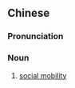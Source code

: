 {{also|社会流动}}
==Chinese==
{{zh-forms|s=社会流动|type=22}}

===Pronunciation===
{{zh-pron
|m=shèhuì liúdòng
|c=se5 wui6-2 lau4 dung6
|cat=n
}}

===Noun===
{{zh-noun}}

# [[social mobility]]